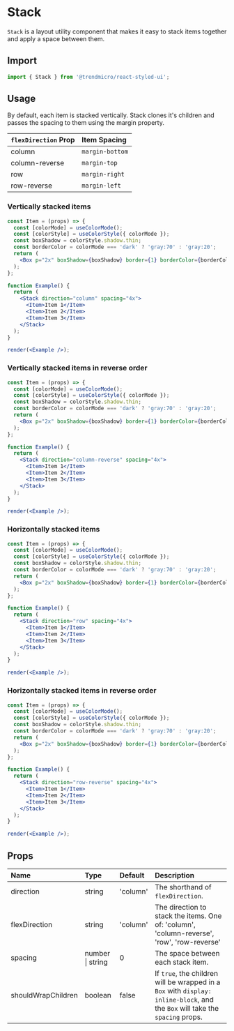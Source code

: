 # Stack

`Stack` is a layout utility component that makes it easy to stack items together and apply a space between them.

## Import

```js
import { Stack } from '@trendmicro/react-styled-ui';
```

## Usage

By default, each item is stacked vertically. Stack clones it's children and passes the spacing to them using the margin property.

| `flexDirection` Prop | Item Spacing |
| :-------- | :------ |
| column | `margin-bottom` |
| column-reverse | `margin-top` |
| row | `margin-right` |
| row-reverse | `margin-left` |

### Vertically stacked items

```jsx noInline
const Item = (props) => {
  const [colorMode] = useColorMode();
  const [colorStyle] = useColorStyle({ colorMode });
  const boxShadow = colorStyle.shadow.thin;
  const borderColor = colorMode === 'dark' ? 'gray:70' : 'gray:20';
  return (
    <Box p="2x" boxShadow={boxShadow} border={1} borderColor={borderColor} {...props} />
  );
};

function Example() {
  return (
    <Stack direction="column" spacing="4x">
      <Item>Item 1</Item>
      <Item>Item 2</Item>
      <Item>Item 3</Item>
    </Stack>
  );
}

render(<Example />);
```

### Vertically stacked items in reverse order

```jsx noInline
const Item = (props) => {
  const [colorMode] = useColorMode();
  const [colorStyle] = useColorStyle({ colorMode });
  const boxShadow = colorStyle.shadow.thin;
  const borderColor = colorMode === 'dark' ? 'gray:70' : 'gray:20';
  return (
    <Box p="2x" boxShadow={boxShadow} border={1} borderColor={borderColor} {...props} />
  );
};

function Example() {
  return (
    <Stack direction="column-reverse" spacing="4x">
      <Item>Item 1</Item>
      <Item>Item 2</Item>
      <Item>Item 3</Item>
    </Stack>
  );
}

render(<Example />);
```

### Horizontally stacked items

```jsx noInline
const Item = (props) => {
  const [colorMode] = useColorMode();
  const [colorStyle] = useColorStyle({ colorMode });
  const boxShadow = colorStyle.shadow.thin;
  const borderColor = colorMode === 'dark' ? 'gray:70' : 'gray:20';
  return (
    <Box p="2x" boxShadow={boxShadow} border={1} borderColor={borderColor} {...props} />
  );
};

function Example() {
  return (
    <Stack direction="row" spacing="4x">
      <Item>Item 1</Item>
      <Item>Item 2</Item>
      <Item>Item 3</Item>
    </Stack>
  );
}

render(<Example />);
```


### Horizontally stacked items in reverse order

```jsx noInline
const Item = (props) => {
  const [colorMode] = useColorMode();
  const [colorStyle] = useColorStyle({ colorMode });
  const boxShadow = colorStyle.shadow.thin;
  const borderColor = colorMode === 'dark' ? 'gray:70' : 'gray:20';
  return (
    <Box p="2x" boxShadow={boxShadow} border={1} borderColor={borderColor} {...props} />
  );
};

function Example() {
  return (
    <Stack direction="row-reverse" spacing="4x">
      <Item>Item 1</Item>
      <Item>Item 2</Item>
      <Item>Item 3</Item>
    </Stack>
  );
}

render(<Example />);
```

## Props

| Name | Type | Default | Description |
| :--- | :--- | :------ | :---------- |
| direction | string | 'column' | The shorthand of `flexDirection`. |
| flexDirection | string | 'column' | The direction to stack the items. One of: 'column', 'column-reverse', 'row', 'row-reverse' |
| spacing | number \| string | 0 | The space between each stack item. |
| shouldWrapChildren | boolean | false | If `true`, the children will be wrapped in a `Box` with `display: inline-block`, and the `Box` will take the `spacing` props. |
